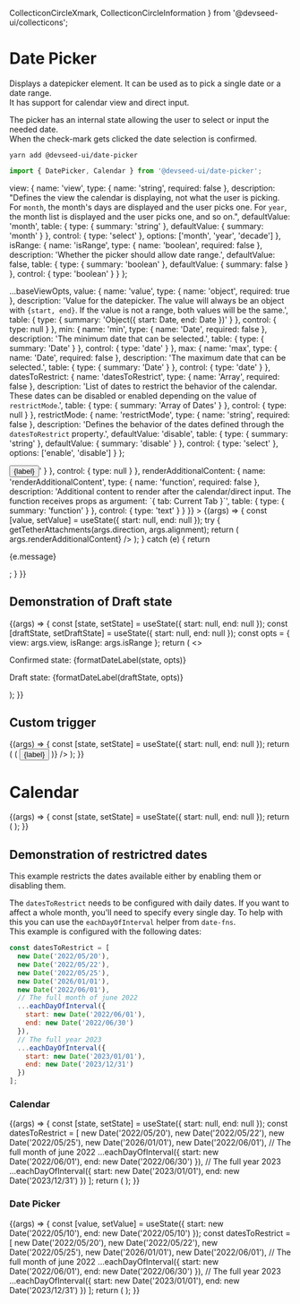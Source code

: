   CollecticonCircleXmark,
  CollecticonCircleInformation
} from '@devseed-ui/collecticons';


<Meta title='Components/Date Picker' />

# Date Picker

Displays a datepicker element. It can be used as to pick a single date or a date range.  
It has support for calendar view and direct input.

The picker has an internal state allowing the user to select or input the needed date.  
When the check-mark gets clicked the date selection is confirmed.

```
yarn add @devseed-ui/date-picker
```

```js
import { DatePicker, Calendar } from '@devseed-ui/date-picker';
```

  view: {
    name: 'view',
    type: { name: 'string', required: false },
    description:
      "Defines the view the calendar is displaying, not what the user is picking. For `month`, the month's days are displayed and the user picks one. For `year`, the month list is displayed and the user picks one, and so on.",
    defaultValue: 'month',
    table: {
      type: { summary: 'string' },
      defaultValue: { summary: 'month' }
    },
    control: {
      type: 'select'
    },
    options: ['month', 'year', 'decade']
  },
  isRange: {
    name: 'isRange',
    type: { name: 'boolean', required: false },
    description: 'Whether the picker should allow date range.',
    defaultValue: false,
    table: {
      type: { summary: 'boolean' },
      defaultValue: { summary: false }
    },
    control: {
      type: 'boolean'
    }
  }
};

  ...baseViewOpts,
  value: {
    name: 'value',
    type: { name: 'object', required: true },
    description:
      'Value for the datepicker. The value will always be an object with `{start, end}`. If the value is not a range, both values will be the same.',
    table: {
      type: { summary: 'Object({ start: Date, end: Date })' }
    },
    control: {
      type: null
    }
  },
  min: {
    name: 'min',
    type: { name: 'Date', required: false },
    description: 'The minimum date that can be selected.',
    table: {
      type: { summary: 'Date' }
    },
    control: {
      type: 'date'
    }
  },
  max: {
    name: 'max',
    type: { name: 'Date', required: false },
    description: 'The maximum date that can be selected.',
    table: {
      type: { summary: 'Date' }
    },
    control: {
      type: 'date'
    }
  },
  datesToRestrict: {
    name: 'datesToRestrict',
    type: { name: 'Array', required: false },
    description:
      'List of dates to restrict the behavior of the calendar. These dates can be disabled or enabled depending on the value of `restrictMode`.',
    table: {
      type: { summary: 'Array of Dates' }
    },
    control: {
      type: null
    }
  },
  restrictMode: {
    name: 'restrictMode',
    type: { name: 'string', required: false },
    description:
      'Defines the behavior of the dates defined through the `datesToRestrict` property.',
    defaultValue: 'disable',
    table: {
      type: { summary: 'string' },
      defaultValue: { summary: 'disable' }
    },
    control: {
      type: 'select'
    },
    options: ['enable', 'disable']
  }
};

<Canvas>
  <Story
    name='Date Picker'
    argTypes={{
      ...baseCalendarProps,
      id: {
        name: 'id',
        type: { name: 'string', required: true },
        description: 'Sets the date picker ID',
        table: {
          type: { summary: 'string' }
        },
        control: {
          type: null
        }
      },
      direction: {
        name: 'direction',
        type: { name: 'string', required: false },
        description: `Sets opening direction of the date-picker.`,
        defaultValue: 'down',
        table: {
          type: { summary: 'string' },
          defaultValue: { summary: 'down' }
        },
        control: {
          type: 'select'
        },
        options: ['up', 'down', 'left', 'right']
      },
      alignment: {
        name: 'alignment',
        type: { name: 'string', required: false },
        description:
          'Sets the alignment of the date-picker box. `left`, `center`, `right` can only be used with `up`, `down` directions. `top`, `middle`, `bottom` can only be used with `left`, `right` directions.',
        defaultValue: 'center',
        table: {
          type: { summary: 'string' },
          defaultValue: { summary: 'center' }
        },
        control: {
          type: 'select'
        },
        options: ['left', 'center', 'right', 'top', 'middle', 'bottom']
      },
      isClearable: {
        name: 'isClearable',
        type: { name: 'boolean', required: false },
        description: 'Allows the selected date to be cleared',
        defaultValue: false,
        table: {
          type: { summary: 'boolean' },
          defaultValue: { summary: 'false' }
        },
        control: {
          type: 'boolean'
        }
      },
      classname: {
        name: 'classname',
        type: { name: 'string', required: false },
        description: 'Additional classnames for the date-picker content box',
        table: {
          type: { summary: 'string' }
        },
        control: {
          type: 'text'
        }
      },
      onConfirm: {
        name: 'onConfirm',
        type: { name: 'function', required: true },
        description:
          'Callback for when the date selection is confirmed. This is called with an object `{start: Date, end: Date}`. If not in range mode, both values will be the same.',
        table: {
          type: { summary: 'function' }
        },
        control: {
          type: null
        }
      },
      onCancel: {
        name: 'onCancel',
        type: { name: 'function', required: false },
        description:
          'Callback for when the date selection is cancelled. This is triggered when the X icon is clicked. The internal draft value is reset.',
        table: {
          type: { summary: 'function' }
        },
        control: {
          type: null
        }
      },
      onDateChange: {
        name: 'onDateChange',
        type: { name: 'function', required: false },
        description:
          'Callback for when the date selection changes. This is to be used if the draft date need to be controlled. This is called with an object `{start: Date, end: Date}`. If not in range mode, both values will be the same.',
        table: {
          type: { summary: 'function' }
        },
        control: {
          type: null
        }
      },
      renderTriggerElement: {
        name: 'renderTriggerElement',
        type: { name: 'function', required: false },
        description:
          'A function that returns a trigger element. The function is called with (props, label). The `props` must be spread onto the returning element.',
        table: {
          type: { summary: 'function' },
          defaultValue: {
            summary: '(props) => <Button {...props}>{label}</Button>'
          }
        },
        control: {
          type: null
        }
      },
      renderAdditionalContent: {
        name: 'renderAdditionalContent',
        type: { name: 'function', required: false },
        description:
          'Additional content to render after the calendar/direct input. The function receives props as argument: `{ tab: Current Tab }`',
        table: {
          type: { summary: 'function' }
        },
        control: {
          type: 'text'
        }
      }
    }}
  >
    {(args) => {
      const [value, setValue] = useState({ start: null, end: null });
      try {
        getTetherAttachments(args.direction, args.alignment);
        return (
          <DatePicker
            id='date-picker'
            value={value}
            onConfirm={setValue}
            isRange={args.isRange}
            view={args.view}
            min={args.min ? new Date(args.min) : null}
            max={args.max ? new Date(args.max) : null}
            direction={args.direction}
            alignment={args.alignment}
            isClearable={args.isClearable}
            classname={args.classname}
            renderAdditionalContent={() => args.renderAdditionalContent}
          />
        );
      } catch (e) {
        return <p>{e.message}</p>;
      }
    }}
  </Story>
</Canvas>

<ArgsTable story='Date Picker' />

## Demonstration of Draft state

<Canvas>
  <Story name='Draft state' argTypes={baseViewOpts}>
    {(args) => {
      const [state, setState] = useState({ start: null, end: null });
      const [draftState, setDraftState] = useState({ start: null, end: null });
      const opts = { view: args.view, isRange: args.isRange };
      return (
        <>
          <p>Confirmed state: {formatDateLabel(state, opts)}</p>
          <p>Draft state: {formatDateLabel(draftState, opts)}</p>
          <DatePicker
            id='date-picker-draft'
            value={state}
            onConfirm={setState}
            onDateChange={setDraftState}
            isRange={args.isRange}
            view={args.view}
          />
        </>
      );
    }}
  </Story>
</Canvas>

<ArgsTable story='Draft state' />

## Custom trigger

<Canvas>
  <Story name='Custom trigger'>
    {(args) => {
      const [state, setState] = useState({ start: null, end: null });
      return (
        <DatePicker
          id='date-picker-trigger'
          value={state}
          onConfirm={setState}
          renderTriggerElement={(props, label) => (
            <button {...props}>{label}</button>
          )}
        />
      );
    }}
  </Story>
</Canvas>

# Calendar

<Canvas>
  <Story
    name='Calendar'
    argTypes={{
      ...baseCalendarProps,
      onChange: {
        name: 'onChange',
        type: { name: 'function', required: true },
        description:
          'Callback for when the date is selected. This is called with an object `{start: Date, end: Date}`. If not in range mode, both values will be the same.',
        table: {
          type: { summary: 'function' }
        },
        control: {
          type: null
        }
      }
    }}
  >
    {(args) => {
      const [state, setState] = useState({ start: null, end: null });
      return (
        <Calendar
          value={state}
          onChange={setState}
          isRange={args.isRange}
          view={args.view}
          min={args.min ? new Date(args.min) : null}
          max={args.max ? new Date(args.max) : null}
        />
      );
    }}
  </Story>
</Canvas>

<ArgsTable story='Calendar' />

## Demonstration of restrictred dates

This example restricts the dates available either by enabling them or disabling them.

The `datesToRestrict` needs to be configured with daily dates. If you want to affect a whole month, you'll need to specify every single day. To help with this you can use the `eachDayOfInterval` helper from `date-fns`.  
This example is configured with the following dates:

```js
const datesToRestrict = [
  new Date('2022/05/20'),
  new Date('2022/05/22'),
  new Date('2022/05/25'),
  new Date('2026/01/01'),
  new Date('2022/06/01'),
  // The full month of june 2022
  ...eachDayOfInterval({
    start: new Date('2022/06/01'),
    end: new Date('2022/06/30')
  }),
  // The full year 2023
  ...eachDayOfInterval({
    start: new Date('2023/01/01'),
    end: new Date('2023/12/31')
  })
];
```

### Calendar

<Canvas>
  <Story name='Restricted dates on Calendar' argTypes={baseCalendarProps}>
    {(args) => {
      const [state, setState] = useState({ start: null, end: null });
      const datesToRestrict = [
        new Date('2022/05/20'),
        new Date('2022/05/22'),
        new Date('2022/05/25'),
        new Date('2026/01/01'),
        new Date('2022/06/01'),
        // The full month of june 2022
        ...eachDayOfInterval({
          start: new Date('2022/06/01'),
          end: new Date('2022/06/30')
        }),
        // The full year 2023
        ...eachDayOfInterval({
          start: new Date('2023/01/01'),
          end: new Date('2023/12/31')
        })
      ];
      return (
        <Calendar
          value={state}
          onChange={setState}
          isRange={args.isRange}
          view={args.view}
          min={args.min ? new Date(args.min) : null}
          max={args.max ? new Date(args.max) : null}
          datesToRestrict={datesToRestrict}
          restrictMode={args.restrictMode}
        />
      );
    }}
  </Story>
</Canvas>

<ArgsTable story='Restricted dates on Calendar' />

### Date Picker

<Canvas>
  <Story name='Restricted dates on Picker' argTypes={baseCalendarProps}>
    {(args) => {
      const [value, setValue] = useState({
        start: new Date('2022/05/10'),
        end: new Date('2022/05/10')
      });
      const datesToRestrict = [
        new Date('2022/05/20'),
        new Date('2022/05/22'),
        new Date('2022/05/25'),
        new Date('2026/01/01'),
        new Date('2022/06/01'),
        // The full month of june 2022
        ...eachDayOfInterval({
          start: new Date('2022/06/01'),
          end: new Date('2022/06/30')
        }),
        // The full year 2023
        ...eachDayOfInterval({
          start: new Date('2023/01/01'),
          end: new Date('2023/12/31')
        })
      ];
      return (
        <DatePicker
          id='date-picker-restrict'
          value={value}
          onConfirm={setValue}
          isRange={args.isRange}
          view={args.view}
          min={args.min ? new Date(args.min) : null}
          max={args.max ? new Date(args.max) : null}
          datesToRestrict={datesToRestrict}
          restrictMode={args.restrictMode}
        />
      );
    }}
  </Story>
</Canvas>

<ArgsTable story='Restricted dates on Picker' />
